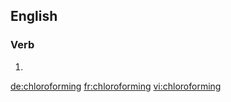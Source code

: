 ==English==

===Verb===
{{head|en}}

# {{present participle of|chloroform|lang=en}}

[[de:chloroforming]]
[[fr:chloroforming]]
[[vi:chloroforming]]